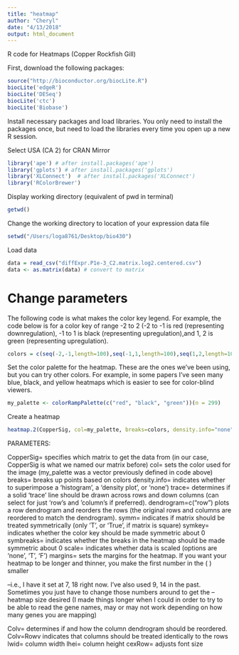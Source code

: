 ```yaml
---
title: "heatmap"
author: "Cheryl"
date: "4/13/2018"
output: html_document
---
```

R code for Heatmaps (Copper Rockfish Gill)

First, download the following packages:

```r
source("http://bioconductor.org/biocLite.R")
biocLite('edgeR')
biocLite('DESeq')
biocLite('ctc')
biocLite('Biobase')
```

Install necessary packages and load libraries. You only need to install the packages once, but need to load the libraries every time you open up a new R session.

Select USA (CA 2) for CRAN Mirror
```r
library('ape') # after install.packages('ape')
library('gplots') # after install.packages('gplots')
library('XLConnect')  # after install.packages('XLConnect')
library('RColorBrewer')
```

Display working directory (equivalent of pwd in terminal)

```r
getwd()
```

Change the working directory to location of your expression data file

```r
setwd("/Users/loga8761/Desktop/bio430")
```

Load data
```r
data = read_csv("diffExpr.P1e-3_C2.matrix.log2.centered.csv")
data <- as.matrix(data) # convert to matrix
```

# Change parameters

The following code is what makes the color key legend. For example, the code below is for a color key of range -2 to 2 (-2 to -1 is red (representing downregulation), -1 to 1 is black (representing upregulation),and 1, 2 is green (representing upregulation).

```r
colors = c(seq(-2,-1,length=100),seq(-1,1,length=100),seq(1,2,length=100))
```
 

Set the color palette for the heatmap. These are the ones we've been using, but you can try other colors. For example, in some papers I've seen many blue, black, and yellow heatmaps which is easier to see for color-blind viewers.

```r
my_palette <- colorRampPalette(c("red", "black", "green"))(n = 299)
```

Create a heatmap

```r
heatmap.2(CopperSig, col=my_palette, breaks=colors, density.info="none", trace="none", dendrogram=c("row"), symm=F, symkey=T, symbreaks=T, scale="none", sepwidth=c(0,0), margins=c(7,18), Colv=F, lwid=c(0.7,2), lhei=c(1.1,4), cexRow=0.48)
```


PARAMETERS:

CopperSig= specifies which matrix to get the data from (in our case, CopperSig is what we named our matrix before)
col= sets the color used for the image (my_palette was a vector previously defined in code above)
breaks= breaks up points based on colors
density.info= indicates whether to superimpose a 'histogram', a 'density plot', or 'none')
trace= determines if a solid 'trace' line should be drawn across rows and down columns (can select for just 'row's and 'column's if preferred).
dendrogram=c("row") plots a row dendrogram and reorders the rows (the original rows and columns are reordered to match the dendrogram).
symm= indicates if matrix should be treated symmetrically (only 'T', or 'True', if matrix is square)
symkey= indicates whether the color key should be made symmetric about 0
symbreaks= indicates whether the breaks in the heatmap should be made symmetric about 0
scale= indicates whether data is scaled (options are 'none', 'T', 'F')
margins= sets the margins for the heatmap. If you want your heatmap to be longer and thinner, you make the first number in the ( ) smaller

--i.e., I have it set at 7, 18 right now. I've also used 9, 14 in the past. Sometimes you just have to change those numbers around to get the
--heatmap size desired (I made things longer when I could in order to try to be able to read the gene names, may or may not work depending on how many genes you are mapping)

Colv= determines if and how the column dendrogram should be reordered. Colv=Rowv indicates that columns should be treated identically to the rows
lwid= column width
lhei= column height
cexRow= adjusts font size